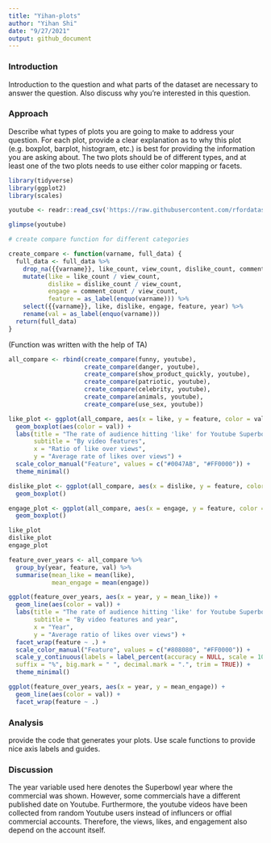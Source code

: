 ```yaml
---
title: "Yihan-plots"
author: "Yihan Shi"
date: "9/27/2021"
output: github_document
---
```

### Introduction
Introduction to the question and what parts of the dataset are necessary to answer the question. Also discuss why you’re interested in this question.

### Approach 
Describe what types of plots you are going to make to address your question. For each plot, provide a clear explanation as to why this plot (e.g. boxplot, barplot, histogram, etc.) is best for providing the information you are asking about. The two plots should be of different types, and at least one of the two plots needs to use either color mapping or facets.


```r
library(tidyverse)
library(ggplot2)
library(scales)
```

```r
youtube <- readr::read_csv('https://raw.githubusercontent.com/rfordatascience/tidytuesday/master/data/2021/2021-03-02/youtube.csv', show_col_types = FALSE)

glimpse(youtube)
```


```r
# create compare function for different categories

create_compare <- function(varname, full_data) {
  full_data <- full_data %>% 
    drop_na({{varname}}, like_count, view_count, dislike_count, comment_count) %>% 
    mutate(like = like_count / view_count,
           dislike = dislike_count / view_count,
           engage = comment_count / view_count,
           feature = as_label(enquo(varname))) %>% 
    select({{varname}}, like, dislike, engage, feature, year) %>%
    rename(val = as_label(enquo(varname)))
  return(full_data)
}
```
(Function was written with the help of TA)

```r
all_compare <- rbind(create_compare(funny, youtube),
                     create_compare(danger, youtube),
                     create_compare(show_product_quickly, youtube),
                     create_compare(patriotic, youtube),
                     create_compare(celebrity, youtube),
                     create_compare(animals, youtube),
                     create_compare(use_sex, youtube))
```


```r
like_plot <- ggplot(all_compare, aes(x = like, y = feature, color = val)) +
  geom_boxplot(aes(color = val)) + 
  labs(title = "The rate of audience hitting 'like' for Youtube Superbowl Commercials\nOver all years from 2000 to 2020",
       subtitle = "By video features",
       x = "Ratio of like over views",
       y = "Average rate of likes over views") +
  scale_color_manual("Feature", values = c("#0047AB", "#FF0000")) +
  theme_minimal() 

dislike_plot <- ggplot(all_compare, aes(x = dislike, y = feature, color = val)) +
  geom_boxplot()

engage_plot <- ggplot(all_compare, aes(x = engage, y = feature, color = val)) +
  geom_boxplot()

like_plot
dislike_plot
engage_plot
```



```r
feature_over_years <- all_compare %>% 
  group_by(year, feature, val) %>% 
  summarise(mean_like = mean(like),
            mean_engage = mean(engage))
```


```r
ggplot(feature_over_years, aes(x = year, y = mean_like)) + 
  geom_line(aes(color = val)) + 
  labs(title = "The rate of audience hitting 'like' for Youtube Superbowl Commercials\nEach year from 2000 to 2020",
       subtitle = "By video features and year",
       x = "Year",
       y = "Average ratio of likes over views") +
  facet_wrap(feature ~ .) + 
  scale_color_manual("Feature", values = c("#808080", "#FF0000")) +
  scale_y_continuous(labels = label_percent(accuracy = NULL, scale = 100, prefix = "",
  suffix = "%", big.mark = " ", decimal.mark = ".", trim = TRUE)) +
  theme_minimal() 
```


```r
ggplot(feature_over_years, aes(x = year, y = mean_engage)) + 
  geom_line(aes(color = val)) + 
  facet_wrap(feature ~ .)
```



### Analysis
provide the code that generates your plots. Use scale functions to provide nice axis labels and guides. 

### Discussion
The year variable used here denotes the Superbowl year where the commercial was 
shown. However, some commercials have a different published date on Youtube.
Furthermore, the youtube videos have been collected from random Youtube users 
instead of influncers or offial commercial accounts. Therefore, the views, likes,
and engagement also depend on the account itself.
